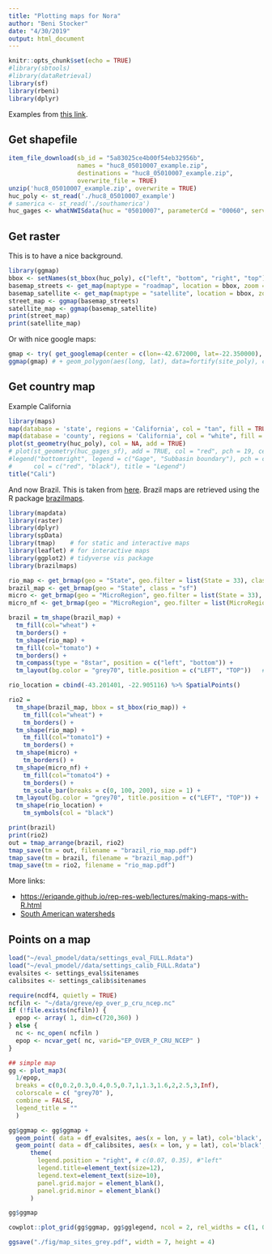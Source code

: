 ```yaml
---
title: "Plotting maps for Nora"
author: "Beni Stocker"
date: "4/30/2019"
output: html_document
---
```


```r
knitr::opts_chunk$set(echo = TRUE)
#library(sbtools)
#library(dataRetrieval)
library(sf)
library(rbeni)
library(dplyr)
```

Examples from [this link](https://waterdata.usgs.gov/blog/beyond-basic-mapping/).

## Get shapefile

```r
item_file_download(sb_id = "5a83025ce4b00f54eb32956b",
                   names = "huc8_05010007_example.zip",
                   destinations = "huc8_05010007_example.zip",
                   overwrite_file = TRUE)
unzip('huc8_05010007_example.zip', overwrite = TRUE)
huc_poly <- st_read('./huc8_05010007_example')
# samerica <- st_read('./southamerica')
huc_gages <- whatNWISdata(huc = "05010007", parameterCd = "00060", service="uv")
```

## Get raster

This is to have a nice background.
```r
library(ggmap)
bbox <- setNames(st_bbox(huc_poly), c("left", "bottom", "right", "top"))
basemap_streets <- get_map(maptype = "roadmap", location = bbox, zoom = 9)
basemap_satellite <- get_map(maptype = "satellite", location = bbox, zoom = 9)
street_map <- ggmap(basemap_streets)
satellite_map <- ggmap(basemap_satellite)
print(street_map)
print(satellite_map)
```

Or with nice google maps:
```r
gmap <- try( get_googlemap(center = c(lon=-42.672000, lat=-22.350000), zoom = 12, maptype = "satellite"))
ggmap(gmap) # + geom_polygon(aes(long, lat), data=fortify(site_poly), col="red", fill=NA )
```

## Get country map

Example California
```r
library(maps)
map(database = 'state', regions = 'California', col = "tan", fill = TRUE, border = NA)
map(database = 'county', regions = 'California', col = "white", fill = FALSE, add = TRUE)
plot(st_geometry(huc_poly), col = NA, add = TRUE)
# plot(st_geometry(huc_gages_sf), add = TRUE, col = "red", pch = 19, cex = 0.7)
#legend("bottomright", legend = c("Gage", "Subbasin boundary"), pch = c(19,NA), lty = c(NA, 1),
#      col = c("red", "black"), title = "Legend")
title("Cali")
```

And now Brazil. This is taken from [here](https://bookdown.org/robinlovelace/geocompr/adv-map.html). Brazil maps are retrieved using the R package [brazilmaps](https://cran.r-project.org/web/packages/brazilmaps/brazilmaps.pdf). 
```r
library(mapdata)
library(raster)
library(dplyr)
library(spData)
library(tmap)    # for static and interactive maps
library(leaflet) # for interactive maps
library(ggplot2) # tidyverse vis package
library(brazilmaps)

rio_map <- get_brmap(geo = "State", geo.filter = list(State = 33), class = "sf")
brazil_map <- get_brmap(geo = "State", class = "sf")
micro <- get_brmap(geo = "MicroRegion", geo.filter = list(State = 33), class = "sf")
micro_nf <- get_brmap(geo = "MicroRegion", geo.filter = list(MicroRegion = 33007), class = "sf")

brazil = tm_shape(brazil_map) +
  tm_fill(col="wheat") +
  tm_borders() +
  tm_shape(rio_map) +
  tm_fill(col="tomato") +
  tm_borders() +
  tm_compass(type = "8star", position = c("left", "bottom")) +
  tm_layout(bg.color = "grey70", title.position = c("LEFT", "TOP"))   # , title="Brazil"

rio_location = cbind(-43.201401, -22.905116) %>% SpatialPoints()

rio2 = 
  tm_shape(brazil_map, bbox = st_bbox(rio_map)) +
    tm_fill(col="wheat") +
    tm_borders() +
  tm_shape(rio_map) +
    tm_fill(col="tomato1") +
    tm_borders() +
  tm_shape(micro) +
    tm_borders() +
  tm_shape(micro_nf) +
    tm_fill(col="tomato4") +
    tm_borders() +
    tm_scale_bar(breaks = c(0, 100, 200), size = 1) +
  tm_layout(bg.color = "grey70", title.position = c("LEFT", "TOP")) +  # , title="Rio de Janeiro State"
  tm_shape(rio_location) +
    tm_symbols(col = "black")

print(brazil)
print(rio2)
out = tmap_arrange(brazil, rio2)
tmap_save(tm = out, filename = "brazil_rio_map.pdf")
tmap_save(tm = brazil, filename = "brazil_map.pdf")
tmap_save(tm = rio2, filename = "rio_map.pdf")
```

More links:

- [https://eriqande.github.io/rep-res-web/lectures/making-maps-with-R.html](https://eriqande.github.io/rep-res-web/lectures/making-maps-with-R.html)
- [South American watersheds](https://datacatalog.worldbank.org/dataset/water-base-global-river-basins)


## Points on a map

```r
load("~/eval_pmodel/data/settings_eval_FULL.Rdata")
load("~/eval_pmodel//data/settings_calib_FULL.Rdata")
evalsites <- settings_eval$sitenames
calibsites <- settings_calib$sitenames

require(ncdf4, quietly = TRUE)
ncfiln <- "~/data/greve/ep_over_p_cru_ncep.nc"
if (!file.exists(ncfiln)) {
  epop <- array( 1, dim=c(720,360) )
} else {
  nc <- nc_open( ncfiln )
  epop <- ncvar_get( nc, varid="EP_OVER_P_CRU_NCEP" )
}

## simple map
gg <- plot_map3(
  1/epop, 
  breaks = c(0,0.2,0.3,0.4,0.5,0.7,1,1.3,1.6,2,2.5,3,Inf), 
  colorscale = c( "grey70" ), 
  combine = FALSE,
  legend_title = "" 
  )

gg$ggmap <- gg$ggmap +
  geom_point( data = df_evalsites, aes(x = lon, y = lat), col='black', pch=21, bg='tomato', size=2 ) +
  geom_point( data = df_calibsites, aes(x = lon, y = lat), col='black', pch=21, bg='tomato', size=2 ) +
	  theme(
	    legend.position = "right", # c(0.07, 0.35), #"left"
	    legend.title=element_text(size=12),
	    legend.text=element_text(size=10),
	    panel.grid.major = element_blank(),
	    panel.grid.minor = element_blank()
	  )

gg$ggmap

cowplot::plot_grid(gg$ggmap, gg$gglegend, ncol = 2, rel_widths = c(1, 0.2))

ggsave("./fig/map_sites_grey.pdf", width = 7, height = 4)
```
